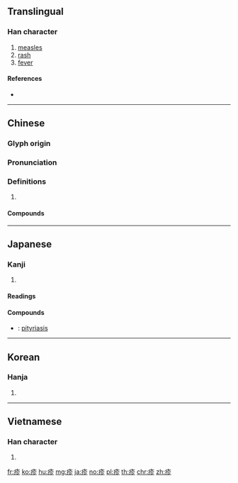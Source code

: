 {{character info/new}}
==Translingual==

===Han character===
{{Han char|rn=104|rad=疒|as=05|sn=10|four=00122|canj=KOHH|ids=⿸疒㐱}}

# [[measles]]
# [[rash]]
# [[fever]]

====References====
* {{Han ref|kx=0771.070|dkj=22097|dj=1181.110|hdz=42668.040|uh=75B9}}

----

==Chinese==
{{zh-forms}}

===Glyph origin===
{{Han etym}}

===Pronunciation===
{{zh-pron
|m=zhěn
|c=can2,zan2
|h=pfs=chṳ́n
|md=
|mn=qz,tw,xm,zz:chín/tw:hm̂
|w=
|mc=y
|oc=y
|cat=
}}

===Definitions===
{{zh-hanzi}}

# {{rfdef|lang=zh}}

====Compounds====
{{zh-der|濕疹|麻疹}}

----

==Japanese==

===Kanji===
{{ja-kanji|grade=|rs=疒05}}

# {{defn|lang=ja|sort=疒05}}

====Readings====
{{ja-readings|goon=[[しん]] (shin)|kanon=[[しん]] (shin)|kun=[[はしか]] (hashika)}}

====Compounds====
{{der-top|Compounds}}
* {{ja-r|粃糠疹|ひこうしん}}: [[pityriasis]]
{{der-bottom}}

----

==Korean==

===Hanja===
{{ko-hanja|hangeul=진|eumhun=|rv=jin|mr=chin|y=cin}}

# {{defn|lang=ko|sort=疒05}}

----

==Vietnamese==

===Han character===
{{vi-hantu|[[chẩn]]|rs=疒05}}

# {{defn|lang=vi|sort=疒05}}

[[fr:疹]]
[[ko:疹]]
[[hu:疹]]
[[mg:疹]]
[[ja:疹]]
[[no:疹]]
[[pl:疹]]
[[th:疹]]
[[chr:疹]]
[[zh:疹]]
